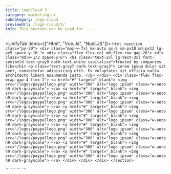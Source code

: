 ```yaml
---
title: LogoCloud 3
category: marketing-ui
subCategory: logo-cloud
previewUrl: /logo-cloud/3/
info: This section can be used for ......
---
```


<UnifyTab items={["Html", "Vue.Js", "Nuxt.JS"]}>
  <TabItem>
    ```html
    <section class="py-20">
        <div class="max-w-7xl mx-auto px-5 sm-px10 md-px12 lg-px5 space-y-10 ">
            <div class="flex flex-col md-flex-row gap-20">
                <div class="md:w-1/3 space-y-6">
                    <h1 class="text-2xl lg-text-3xl font-semibold text-gray9 dark-text-white capitalize">Trusted by companies like</h1>
                    <p class="text-gray7 dark-text-gray3">
                        Lorem ipsum dolor sit amet, consectetur adipisicing elit. Ex voluptates sit officia nulla architecto libero assumenda iusto.
                    </p>
                </div>
                <div class="flex flex-wrap gap-4 flex-1">
                    <a href="#" target="_blank">
                        <img src="/logos/paypallogo.png" width="300" alt="logo ipsum" class="w-auto h9 dark-grayscale">
                    </a>
                    <a href="#" target="_blank">
                        <img src="/logos/paypallogo.png" width="300" alt="logo ipsum" class="w-auto h9 dark-grayscale">
                    </a>
                    <a href="#" target="_blank">
                        <img src="/logos/paypallogo.png" width="300" alt="logo ipsum" class="w-auto h9 dark-grayscale">
                    </a>
                    <a href="#" target="_blank">
                        <img src="/logos/paypallogo.png" width="300" alt="logo ipsum" class="w-auto h9 dark-grayscale">
                    </a>
                    <a href="#" target="_blank">
                        <img src="/logos/paypallogo.png" width="300" alt="logo ipsum" class="w-auto h9 dark-grayscale">
                    </a>
                    <a href="#" target="_blank">
                        <img src="/logos/paypallogo.png" width="300" alt="logo ipsum" class="w-auto h9 dark-grayscale">
                    </a>
                    <a href="#" target="_blank">
                        <img src="/logos/paypallogo.png" width="300" alt="logo ipsum" class="w-auto h9 dark-grayscale">
                    </a>
                    <a href="#" target="_blank">
                        <img src="/logos/paypallogo.png" width="300" alt="logo ipsum" class="w-auto h9 dark-grayscale">
                    </a>
                    <a href="#" target="_blank">
                        <img src="/logos/paypallogo.png" width="300" alt="logo ipsum" class="w-auto h9 dark-grayscale">
                    </a>
                </div>
            </div>
        </div>
    </section>
    ```
  </TabItem>

  <TabItem>
    ```
    <template>
        <section class="py-20">
            <div class="max-w-7xl mx-auto px-5 sm-px10 md-px12 lg-px5 space-y-10 ">
                <div class="flex flex-col md-flex-row gap-20">
                    <div class="md:w-1/3 space-y-6">
                        <h1 class="text-2xl lg-text-3xl font-semibold text-gray9 dark-text-white capitalize">Trusted by companies like</h1>
                        <p class="text-gray7 dark-text-gray3">
                            Lorem ipsum dolor sit amet, consectetur adipisicing elit. Ex voluptates sit officia nulla architecto libero assumenda iusto.
                        </p>
                    </div>
                    <div class="flex flex-wrap gap-4 flex-1">
                        <a href="#" target="_blank">
                            <img src="/logos/paypallogo.png" width="300" alt="logo ipsum" class="w-auto h9 dark-grayscale">
                        </a>
                        <a href="#" target="_blank">
                            <img src="/logos/paypallogo.png" width="300" alt="logo ipsum" class="w-auto h9 dark-grayscale">
                        </a>
                        <a href="#" target="_blank">
                            <img src="/logos/paypallogo.png" width="300" alt="logo ipsum" class="w-auto h9 dark-grayscale">
                        </a>
                        <a href="#" target="_blank">
                            <img src="/logos/paypallogo.png" width="300" alt="logo ipsum" class="w-auto h9 dark-grayscale">
                        </a>
                        <a href="#" target="_blank">
                            <img src="/logos/paypallogo.png" width="300" alt="logo ipsum" class="w-auto h9 dark-grayscale">
                        </a>
                        <a href="#" target="_blank">
                            <img src="/logos/paypallogo.png" width="300" alt="logo ipsum" class="w-auto h9 dark-grayscale">
                        </a>
                        <a href="#" target="_blank">
                            <img src="/logos/paypallogo.png" width="300" alt="logo ipsum" class="w-auto h9 dark-grayscale">
                        </a>
                        <a href="#" target="_blank">
                            <img src="/logos/paypallogo.png" width="300" alt="logo ipsum" class="w-auto h9 dark-grayscale">
                        </a>
                        <a href="#" target="_blank">
                            <img src="/logos/paypallogo.png" width="300" alt="logo ipsum" class="w-auto h9 dark-grayscale">
                        </a>
                    </div>
                </div>
            </div>
        </section>
    </template>
    ```
  </TabItem> 

  <TabItem>
    ```
    <template>
        <section class="py-20">
            <div class="max-w-7xl mx-auto px-5 sm-px10 md-px12 lg-px5 space-y-10 ">
                <div class="flex flex-col md-flex-row gap-20">
                    <div class="md:w-1/3 space-y-6">
                        <h1 class="text-2xl lg-text-3xl font-semibold text-gray9 dark-text-white capitalize">Trusted by companies like</h1>
                        <p class="text-gray7 dark-text-gray3">
                            Lorem ipsum dolor sit amet, consectetur adipisicing elit. Ex voluptates sit officia nulla architecto libero assumenda iusto.
                        </p>
                    </div>
                    <div class="flex flex-wrap gap-4 flex-1">
                        <nuxt-link to="#" target="_blank">
                            <img src="/logos/paypallogo.png" width="300" alt="logo ipsum" class="w-auto h9 dark-grayscale">
                        </nuxt-link>
                        <nuxt-link to="#" target="_blank">
                            <img src="/logos/paypallogo.png" width="300" alt="logo ipsum" class="w-auto h9 dark-grayscale">
                        </nuxt-link>
                        <nuxt-link to="#" target="_blank">
                            <img src="/logos/paypallogo.png" width="300" alt="logo ipsum" class="w-auto h9 dark-grayscale">
                        </nuxt-link>
                        <nuxt-link to="#" target="_blank">
                            <img src="/logos/paypallogo.png" width="300" alt="logo ipsum" class="w-auto h9 dark-grayscale">
                        </nuxt-link>
                        <nuxt-link to="#" target="_blank">
                            <img src="/logos/paypallogo.png" width="300" alt="logo ipsum" class="w-auto h9 dark-grayscale">
                        </nuxt-link>
                        <nuxt-link to="#" target="_blank">
                            <img src="/logos/paypallogo.png" width="300" alt="logo ipsum" class="w-auto h9 dark-grayscale">
                        </nuxt-link>
                        <nuxt-link to="#" target="_blank">
                            <img src="/logos/paypallogo.png" width="300" alt="logo ipsum" class="w-auto h9 dark-grayscale">
                        </nuxt-link>
                        <nuxt-link to="#" target="_blank">
                            <img src="/logos/paypallogo.png" width="300" alt="logo ipsum" class="w-auto h9 dark-grayscale">
                        </nuxt-link>
                        <nuxt-link to="#" target="_blank">
                            <img src="/logos/paypallogo.png" width="300" alt="logo ipsum" class="w-auto h9 dark-grayscale">
                        </nuxt-link>
                    </div>
                </div>
            </div>
        </section>
    </template>
    ```
  </TabItem>
</UnifyTab>